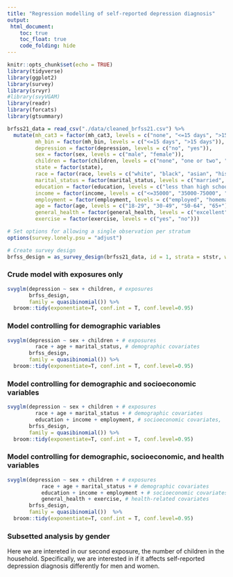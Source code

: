 ```yaml
---
title: "Regression modelling of self-reported depression diagnosis"
output: 
 html_document:
    toc: true
    toc_float: true
    code_folding: hide
---
```


```r
knitr::opts_chunk$set(echo = TRUE)
library(tidyverse)
library(ggplot2)
library(survey)
library(srvyr)
#library(svyVGAM)
library(readr)
library(forcats)
library(gtsummary)
```


```r
brfss21_data = read_csv("./data/cleaned_brfss21.csv") %>%
  mutate(mh_cat3 = factor(mh_cat3, levels = c("none", "<=15 days", ">15 days")),
         mh_bin = factor(mh_bin, levels = c("<=15 days", ">15 days")),
         depression = factor(depression, levels = c("no", "yes")),
         sex = factor(sex, levels = c("male", "female")),
         children = factor(children, levels = c("none", "one or two", "three or more")),
         state = factor(state),
         race = factor(race, levels = c("white", "black", "asian", "hispanic", "other")),
         marital_status = factor(marital_status, levels = c("married", "not married")),
         education = factor(education, levels = c("less than high school", "high school or some college", "bachelors or higher")),
         income = factor(income, levels = c("<=35000", "35000-75000", ">75000")),
         employment = factor(employment, levels = c("employed", "homemaker/student/retired", "unemployed")),
         age = factor(age, levels = c("18-29", "30-49", "50-64", "65+")),
         general_health = factor(general_health, levels = c("excellent", "very good/good", "fair/poor")),
         exercise = factor(exercise, levels = c("yes", "no")))
```

```r
# Set options for allowing a single observation per stratum 
options(survey.lonely.psu = "adjust")

# Create survey design 
brfss_design = as_survey_design(brfss21_data, id = 1, strata = ststr, weight = llcpwt)
```

### Crude model with exposures only
```r
svyglm(depression ~ sex + children, # exposures
       brfss_design,
       family = quasibinomial()) %>%
  broom::tidy(exponentiate=T, conf.int = T, conf.level=0.95)
```

### Model controlling for demographic variables
```r
svyglm(depression ~ sex + children + # exposures
         race + age + marital_status, # demographic covariates
       brfss_design,
       family = quasibinomial()) %>%
  broom::tidy(exponentiate=T, conf.int = T, conf.level=0.95)
```

### Model controlling for demographic and socioeconomic variables
```r
svyglm(depression ~ sex + children + # exposures
         race + age + marital_status + # demographic covariates
         education + income + employment, # socioeconomic covariates, 
       brfss_design,
       family = quasibinomial()) %>%
  broom::tidy(exponentiate=T, conf.int = T, conf.level=0.95)
```


### Model controlling for demographic, socioeconomic, and health variables
```r
svyglm(depression ~ sex + children + # exposures
           race + age + marital_status + # demographic covariates
           education + income + employment + # socioeconomic covariates
           general_health + exercise, # health-related covariates
       brfss_design,
       family = quasibinomial())  %>%
  broom::tidy(exponentiate=T, conf.int = T, conf.level=0.95)
```

### Subsetted analysis by gender
Here we are intereted in our second exposure, the number of children in the household. Specifically, we are interested in if it affects self-reported depression diagnosis differently for men and women. 









